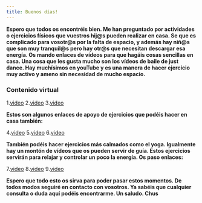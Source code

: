 ```yaml
---
title: Buenos días!
---
```

 
**Espero que todos os encontréis bien.
Me han preguntado por actividades o ejercicios físicos que vuestros hij@s
pueden realizar en casa. Se que es complicado para vosotr@s por la falta de
espacio, y además hay niñ@s que son muy tranquil@s pero hay otr@s que
necesitan descargar esa energía.
Os mando enlaces de vídeos para que hagáis cosas sencillas en casa.
Una cosa que les gusta mucho son los vídeos de baile de just dance. Hay
muchísimos en youTube y es una manera de hacer ejercicio muy activo y
ameno sin necesidad de mucho espacio.**

### Contenido virtual

1.[video](https://www.youtube.com/watch?v=gCzgc_RelBA)
2.[video](https://www.youtube.com/watch?v=AV1biKT426I)
3.[video](https://www.youtube.com/watch?v=fq0GqiO-B74)

**Estos son algunos enlaces de apoyo de ejercicios que podéis hacer en casa
también:**

4.[video](https://www.youtube.com/watch?v=zYhzTHw5-7o)
5.[video](https://www.youtube.com/watch?v=mEOC33G3KAg)
6.[video](https://www.youtube.com/watch?v=L_A_HjHZxfI)

**También podéis hacer ejercicios más calmados como el yoga. Igualmente hay
un montón de vídeos que os pueden servir de guía. Estos ejercicios servirán
para relajar y controlar un poco la energía. Os paso enlaces:**

7.[video](https://www.youtube.com/watch?v=3bjggxDiXyk)
8.[video](https://www.youtube.com/watch?v=O-ze3CxuTMU)
9.[video](https://www.youtube.com/watch?v=t8748OWc1nQ)

**Espero que todo esto os sirva para poder pasar estos momentos.
De todos modos seguiré en contacto con vosotros.
Ya sabéis que cualquier consulta o duda aquí podéis encontrarme.
Un saludo.
Chus**